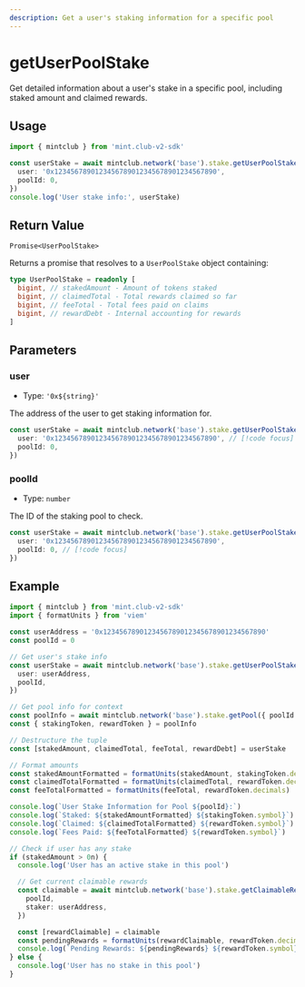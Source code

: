 ```yaml
---
description: Get a user's staking information for a specific pool
---
```


# getUserPoolStake

Get detailed information about a user's stake in a specific pool, including staked amount and claimed rewards.

## Usage

```ts twoslash [example.ts]
import { mintclub } from 'mint.club-v2-sdk'

const userStake = await mintclub.network('base').stake.getUserPoolStake({
  user: '0x1234567890123456789012345678901234567890',
  poolId: 0,
})
console.log('User stake info:', userStake)
```

## Return Value

`Promise<UserPoolStake>`

Returns a promise that resolves to a `UserPoolStake` object containing:

```ts
type UserPoolStake = readonly [
  bigint, // stakedAmount - Amount of tokens staked
  bigint, // claimedTotal - Total rewards claimed so far
  bigint, // feeTotal - Total fees paid on claims
  bigint, // rewardDebt - Internal accounting for rewards
]
```

## Parameters

### user

- Type: `'0x${string}'`

The address of the user to get staking information for.

```ts
const userStake = await mintclub.network('base').stake.getUserPoolStake({
  user: '0x1234567890123456789012345678901234567890', // [!code focus]
  poolId: 0,
})
```

### poolId

- Type: `number`

The ID of the staking pool to check.

```ts
const userStake = await mintclub.network('base').stake.getUserPoolStake({
  user: '0x1234567890123456789012345678901234567890',
  poolId: 0, // [!code focus]
})
```

## Example

```ts twoslash [example.ts]
import { mintclub } from 'mint.club-v2-sdk'
import { formatUnits } from 'viem'

const userAddress = '0x1234567890123456789012345678901234567890'
const poolId = 0

// Get user's stake info
const userStake = await mintclub.network('base').stake.getUserPoolStake({
  user: userAddress,
  poolId,
})

// Get pool info for context
const poolInfo = await mintclub.network('base').stake.getPool({ poolId })
const { stakingToken, rewardToken } = poolInfo

// Destructure the tuple
const [stakedAmount, claimedTotal, feeTotal, rewardDebt] = userStake

// Format amounts
const stakedAmountFormatted = formatUnits(stakedAmount, stakingToken.decimals)
const claimedTotalFormatted = formatUnits(claimedTotal, rewardToken.decimals)
const feeTotalFormatted = formatUnits(feeTotal, rewardToken.decimals)

console.log(`User Stake Information for Pool ${poolId}:`)
console.log(`Staked: ${stakedAmountFormatted} ${stakingToken.symbol}`)
console.log(`Claimed: ${claimedTotalFormatted} ${rewardToken.symbol}`)
console.log(`Fees Paid: ${feeTotalFormatted} ${rewardToken.symbol}`)

// Check if user has any stake
if (stakedAmount > 0n) {
  console.log('User has an active stake in this pool')

  // Get current claimable rewards
  const claimable = await mintclub.network('base').stake.getClaimableReward({
    poolId,
    staker: userAddress,
  })

  const [rewardClaimable] = claimable
  const pendingRewards = formatUnits(rewardClaimable, rewardToken.decimals)
  console.log(`Pending Rewards: ${pendingRewards} ${rewardToken.symbol}`)
} else {
  console.log('User has no stake in this pool')
}
```
